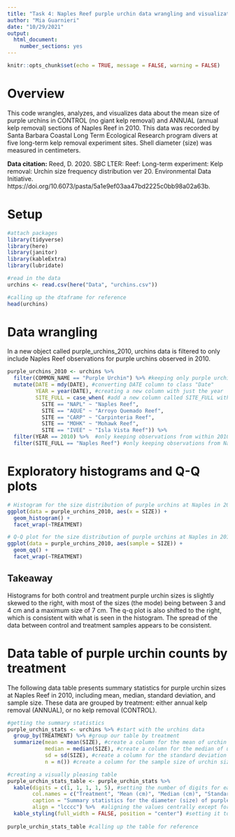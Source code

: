 ```yaml
---
title: "Task 4: Naples Reef purple urchin data wrangling and visualization"
author: "Mia Guarnieri"
date: "10/29/2021"
output: 
  html_document: 
    number_sections: yes
---
```


```r
knitr::opts_chunk$set(echo = TRUE, message = FALSE, warning = FALSE)
```

# Overview
This code wrangles, analyzes, and visualizes data about the mean size of purple urchins in CONTROL (no giant kelp removal) and ANNUAL (annual kelp removal) sections of Naples Reef in 2010. This data was recorded by Santa Barbara Coastal Long Term Ecological Research program divers at five long-term kelp removal experiment sites. Shell diameter (size) was measured in centimeters.

**Data citation:** Reed, D. 2020. SBC LTER: Reef: Long-term experiment: Kelp removal: Urchin size frequency distribution ver 20. Environmental Data Initiative. https://doi.org/10.6073/pasta/5a1e9ef03aa47bd2225c0bb98a02a63b. 

# Setup

```r
#attach packages
library(tidyverse)
library(here)
library(janitor)
library(kableExtra)
library(lubridate)

#read in the data
urchins <- read.csv(here("Data", "urchins.csv"))

#calling up the dtaframe for reference
head(urchins)
```

# Data wrangling

In a new object called purple_urchins_2010, urchins data is filtered to only include Naples Reef observations for purple urchins observed in 2010.

```r
purple_urchins_2010 <- urchins %>% 
  filter(COMMON_NAME == "Purple Urchin") %>% #keeping only purple urchin observations
  mutate(DATE = mdy(DATE), #converting DATE column to class "Date"
         YEAR = year(DATE), #creating a new column with just the year 
         SITE_FULL = case_when( #add a new column called SITE_FULL with full site names based on abbreviations from the SITE column
           SITE == "NAPL" ~ "Naples Reef", 
           SITE == "AQUE" ~ "Arroyo Quemado Reef",
           SITE == "CARP" ~ "Carpinteria Reef",
           SITE == "MOHK" ~ "Mohawk Reef",
           SITE == "IVEE" ~ "Isla Vista Reef")) %>% 
  filter(YEAR == 2010) %>%  #only keeping observations from within 2010
  filter(SITE_FULL == "Naples Reef") #only keeping observations from Naples Reef
```

# Exploratory histograms and Q-Q plots

```r
# Histogram for the size distribution of purple urchins at Naples in 2010, separated by treatment (Control and Annual)
ggplot(data = purple_urchins_2010, aes(x = SIZE)) +
  geom_histogram() +
  facet_wrap(~TREATMENT)

# Q-Q plot for the size distribution of purple urchins at Naples in 2010, separated by treatment (Control and Annual)
ggplot(data = purple_urchins_2010, aes(sample = SIZE)) +
  geom_qq() +
  facet_wrap(~TREATMENT)
```

## Takeaway

Histograms for both control and treatment purple urchin sizes is slightly skewed to the right, with most of the sizes (the mode) being between 3 and 4 cm and a maximum size of 7 cm. The q-q plot is also shifted to the right, which is consistent with what is seen in the histogram. The spread of the data between control and treatment samples appears to be consistent.

# Data table of purple urchin counts by treatment

The following data table presents summary statistics for purple urchin sizes at Naples Reef in 2010, including mean, median, standard deviation, and sample size. These data are grouped by treatment: either annual kelp removal (ANNUAL), or no kelp removal (CONTROL).

```r
#getting the summary statistics
purple_urchin_stats <- urchins %>% #start with the urchins data
  group_by(TREATMENT) %>% #group our table by treatment
  summarize(mean = mean(SIZE), #create a column for the mean of urchin sizes
            median = median(SIZE), #create a column for the median of urchin sizes
            sd = sd(SIZE), #create a column for the standard deviation of urchin sizes
            n = n()) #create a column for the sample size of urchin sizes

#creating a visually pleasing table
purple_urchin_stats_table <- purple_urchin_stats %>% 
  kable(digits = c(1, 1, 1, 1, 5), #setting the number of digits for each column; similar to `round()`)
        col.names = c("Treatment", "Mean (cm)", "Median (cm)", "Standard Deviation (cm)", "Sample Size"), #naming columns
        caption = "Summary statistics for the diameter (size) of purple sea urchins recorded by Santa Barbara Coastal Long Term Ecological Research program divers at the Naples Reef kelp removal experiment site in 2010.", #giving the table a caption above
        align = "lcccc") %>%  #aligning the values centrally except for the species column (left aligned)
  kable_styling(full_width = FALSE, position = "center") #setting it to not take up the full page width and be center aligned
  
purple_urchin_stats_table #calling up the table for reference
```

